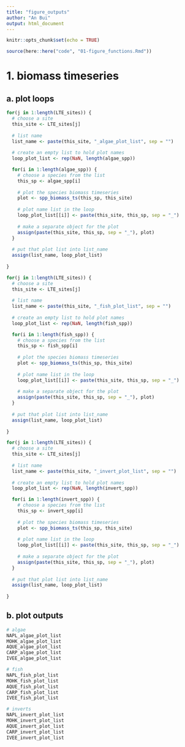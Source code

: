 ```yaml
---
title: "figure_outputs"
author: "An Bui"
output: html_document
---
```


```r
knitr::opts_chunk$set(echo = TRUE)
```

```r
source(here::here("code", "01-figure_functions.Rmd"))
```

# 1. biomass timeseries 

## a. plot loops
```r
for(j in 1:length(LTE_sites)) {
  # choose a site
  this_site <- LTE_sites[j]
  
  # list name
  list_name <- paste(this_site, "_algae_plot_list", sep = "")
  
  # create an empty list to hold plot names
  loop_plot_list <- rep(NaN, length(algae_spp))

  for(i in 1:length(algae_spp)) {
    # choose a species from the list
    this_sp <- algae_spp[i]
    
    # plot the species biomass timeseries
    plot <- spp_biomass_ts(this_sp, this_site)
    
    # plot name list in the loop
    loop_plot_list[[i]] <- paste(this_site, this_sp, sep = "_")
    
    # make a separate object for the plot
    assign(paste(this_site, this_sp, sep = "_"), plot)
  }
  
  # put that plot list into list_name
  assign(list_name, loop_plot_list)
  
}
```

```r
for(j in 1:length(LTE_sites)) {
  # choose a site
  this_site <- LTE_sites[j]
  
  # list name
  list_name <- paste(this_site, "_fish_plot_list", sep = "")
  
  # create an empty list to hold plot names
  loop_plot_list <- rep(NaN, length(fish_spp))

  for(i in 1:length(fish_spp)) {
    # choose a species from the list
    this_sp <- fish_spp[i]
    
    # plot the species biomass timeseries
    plot <- spp_biomass_ts(this_sp, this_site)
    
    # plot name list in the loop
    loop_plot_list[[i]] <- paste(this_site, this_sp, sep = "_")
    
    # make a separate object for the plot
    assign(paste(this_site, this_sp, sep = "_"), plot)
  }
  
  # put that plot list into list_name
  assign(list_name, loop_plot_list)
  
}
```

```r
for(j in 1:length(LTE_sites)) {
  # choose a site
  this_site <- LTE_sites[j]
  
  # list name
  list_name <- paste(this_site, "_invert_plot_list", sep = "")
  
  # create an empty list to hold plot names
  loop_plot_list <- rep(NaN, length(invert_spp))

  for(i in 1:length(invert_spp)) {
    # choose a species from the list
    this_sp <- invert_spp[i]
    
    # plot the species biomass timeseries
    plot <- spp_biomass_ts(this_sp, this_site)
    
    # plot name list in the loop
    loop_plot_list[[i]] <- paste(this_site, this_sp, sep = "_")
    
    # make a separate object for the plot
    assign(paste(this_site, this_sp, sep = "_"), plot)
  }
  
  # put that plot list into list_name
  assign(list_name, loop_plot_list)
  
}
```

## b. plot outputs
```r
# algae
NAPL_algae_plot_list
MOHK_algae_plot_list
AQUE_algae_plot_list
CARP_algae_plot_list
IVEE_algae_plot_list

# fish
NAPL_fish_plot_list
MOHK_fish_plot_list
AQUE_fish_plot_list
CARP_fish_plot_list
IVEE_fish_plot_list

# inverts
NAPL_invert_plot_list
MOHK_invert_plot_list
AQUE_invert_plot_list
CARP_invert_plot_list
IVEE_invert_plot_list
```

